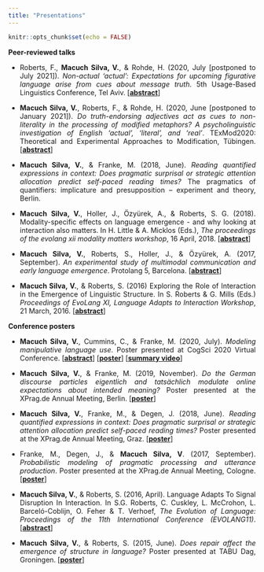```yaml
---
title: "Presentations"
---
```


```r
knitr::opts_chunk$set(echo = FALSE)
```

<style>
body {
  text-align: justify}

h1 {
  text-align: center
}
</style>

**Peer-reviewed talks**

* Roberts, F., **Macuch Silva, V.**, & Rohde, H. (2020, July [postponed to July 2021]). _Non-actual 'actual': Expectations for upcoming figurative language arise from cues about message truth_. 5th Usage-Based Linguistics Conference, Tel Aviv. [<a href="UBL-submission.pdf" target="_blank"><b>abstract</b></a>]

* **Macuch Silva, V.**, Roberts, F., & Rohde, H. (2020, June [postponed to January 2021]). _Do truth-endorsing adjectives act as cues to non-literality in the processing of modified metaphors? A psycholinguistic investigation of English 'actual', 'literal', and 'real'_. TExMod2020: Theoretical and
Experimental Approaches to Modification, Tübingen. [<a href="TExMod2020_paper_9.pdf" target="_blank"><b>abstract</b></a>]

* **Macuch Silva, V.**, & Franke, M. (2018, June). _Reading quantified expressions in context: Does pragmatic surprisal or strategic attention allocation predict self-paced reading times?_ The pragmatics of quantifiers: implicature and presupposition – experiment and theory, Berlin.

* **Macuch Silva, V.**, Holler, J., Özyürek, A., & Roberts, S. G. (2018). Modality-specific effects on language emergence - and why looking at interaction also matters. In H. Little & A. Micklos (Eds.), _The proceedings of the evolang xii modality matters workshop_, 16 April, 2018. [<a href="https://hlittle.com/MM/allpaperpdfs/EvoLangMM_paper3.pdf" target="_blank"><b>abstract</b></a>]

* **Macuch Silva, V.**, Roberts, S., Holler, J., & Özyürek, A. (2017, September). _An experimental study of multimodal communication and early language emergence_. Protolang 5, Barcelona. [<a href="https://cbl.ub.edu/wp-content/uploads/2017/09/protolang5_book_of_abstracts.pdf#page=32" target="_blank"><b>abstract</b></a>]

* **Macuch Silva, V.**, & Roberts, S. (2016) Exploring the Role of Interaction in the Emergence of Linguistic Structure. In S. Roberts & G. Mills (Eds.) _Proceedings of EvoLang XI, Language Adapts to Interaction Workshop_, 21 March, 2016. [<a href="https://evolang.org/neworleans/workshops/pdf/MacuchSilva_Lati.pdf" target="_blank"><b>abstract</b></a>]


**Conference posters**

* **Macuch Silva, V.**, Cummins, C., & Franke, M. (2020, July). _Modeling manipulative language use_. Poster presented at CogSci 2020 Virtual Conference. [<a href="https://cognitivesciencesociety.org/cogsci20/papers/0382/0382.pdf" target="_blank"><b>abstract</b></a>] [<a href="Poster-CogSci2020.pdf" target="_blank"><b>poster</b></a>] [<a href="Poster-video-CogSci2020.mp4" target="_blank"><b>summary video</b></a>]

* **Macuch Silva, V.**, & Franke, M. (2019, November). _Do the German discourse particles eigentlich and tatsächlich modulate online expectations about intended meaning?_ Poster presented at the XPrag.de Annual Meeting, Berlin. [<a href="Poster-XPrag2019.pdf" target="_blank"><b>poster</b></a>]

* **Macuch Silva, V.**, Franke, M., & Degen, J. (2018, June). _Reading quantified expressions in context: Does pragmatic surprisal or strategic attention allocation predict self-paced reading times?_ Poster presented at the XPrag.de Annual Meeting, Graz. [<a href="Poster-XPrag2018.pdf" target="_blank"><b>poster</b></a>]

* Franke, M., Degen, J., & **Macuch Silva, V**. (2017, September). _Probabilistic modeling of pragmatic processing and utterance production_. Poster presented at the XPrag.de Annual Meeting, Cologne. [<a href="Poster-XPrag2017.pdf" target="_blank"><b>poster</b></a>]

* **Macuch Silva, V.**, & Roberts, S. (2016, April). Language Adapts To Signal Disruption In Interaction. In S.G. Roberts, C. Cuskley, L. McCrohon, L. Barceló-Coblijn, O. Feher & T. Verhoef, _The Evolution of Language: Proceedings of the 11th International Conference (EVOLANG11)_. [<a href="https://evolang.org/neworleans/pdf/EVOLANG_11_paper_20.pdf" target="_blank"><b>abstract</b></a>]

* **Macuch Silva, V.**, & Roberts, S. (2015, June). _Does repair affect the emergence of structure in language?_ Poster presented at TABU Dag, Groningen. [<a href="Poster-TABU-Dag.pdf" target="_blank"><b>poster</b></a>]